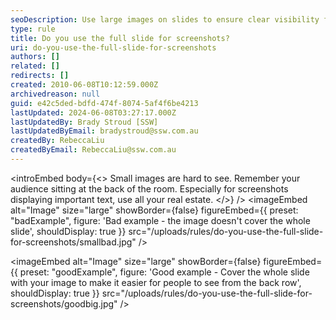 ```yaml
---
seoDescription: Use large images on slides to ensure clear visibility from the back row and prioritize important text.
type: rule
title: Do you use the full slide for screenshots?
uri: do-you-use-the-full-slide-for-screenshots
authors: []
related: []
redirects: []
created: 2010-06-08T10:12:59.000Z
archivedreason: null
guid: e42c5ded-bdfd-474f-8074-5af4f6be4213
lastUpdated: 2024-06-08T03:27:17.000Z
lastUpdatedBy: Brady Stroud [SSW]
lastUpdatedByEmail: bradystroud@ssw.com.au
createdBy: RebeccaLiu
createdByEmail: RebeccaLiu@ssw.com.au
---
```


<introEmbed
  body={<>
Small images are hard to see. Remember your audience sitting at the back of the room. Especially for screenshots displaying important text, use all your real estate.
  </>}
/>
<imageEmbed
  alt="Image"
  size="large"
  showBorder={false}
  figureEmbed={{
    preset: "badExample",
    figure: 'Bad example - the image doesn\'t cover the whole slide',
    shouldDisplay: true
  }}
  src="/uploads/rules/do-you-use-the-full-slide-for-screenshots/smallbad.jpg"
/>

<imageEmbed
  alt="Image"
  size="large"
  showBorder={false}
  figureEmbed={{
    preset: "goodExample",
    figure: 'Good example - Cover the whole slide with your image to make it easier for people to see from the back row',
    shouldDisplay: true
  }}
  src="/uploads/rules/do-you-use-the-full-slide-for-screenshots/goodbig.jpg"
/>
